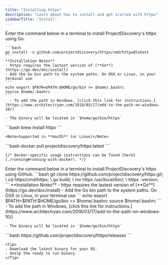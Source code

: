 ```yaml
---
title: "Installing httpx"
description: "Learn about how to install and get started with httpx"
sidebarTitle: "Install"
---
```


<Tabs>
  <Tab title="Go">
    <Note> Enter the command below in a terminal to install ProjectDiscovery's httpx using Go. </Note>

    ```bash
    go install -v github.com/projectdiscovery/httpx/cmd/httpx@latest
    ```
    **Installation Notes**
    - httpx requires the lastest version of [**Go**](https://go.dev/doc/install)
    - Add the Go bin path to the system paths. On OSX or Linux, in your terminal use
    ```
    echo export $PATH=$PATH:$HOME/go/bin >> $home/.bashrc
    source $home/.bashrc
    ```
      - To add the path in Windows, [click this link for instructions.](https://www.architectryan.com/2018/03/17/add-to-the-path-on-windows-10/)

    - The binary will be located in `$home/go/bin/httpx`  

  </Tab>
  <Tab title="Brew">
    ```bash
    brew install httpx
    ```

    <Note>Supported in **macOS** (or Linux)</Note>

  </Tab>
  <Tab title="Docker">
    ```bash
    docker pull projectdiscovery/httpx:latest
    ```

    {/* Docker-specific usage instructions can be found [here](./running#running-with-docker). */}

  </Tab>
  <Tab title="GitHub">
   <Note> Enter the command below in a terminal to install ProjectDiscovery's httpx using GitHub. </Note>
    ```bash
    git clone https://github.com/projectdiscovery/httpx.git; \
    cd httpx/cmd/httpx; \
    go build; \
    mv httpx /usr/local/bin/; \
    httpx -version;
    ```
    **Installation Notes**
    - httpx requires the lastest version of [**Go**](https://go.dev/doc/install)
    - Add the Go bin path to the system paths. On OSX or Linux, in your terminal use
    ```
    echo export $PATH=$PATH:$HOME/go/bin >> $home/.bashrc
    source $home/.bashrc
    ```
      - To add the path in Windows, [click this link for instructions.](https://www.architectryan.com/2018/03/17/add-to-the-path-on-windows-10/)

    - The binary will be located in `$home/go/bin/httpx`  

  </Tab>
  <Tab title="Binary">
    ```bash
    https://github.com/projectdiscovery/httpx/releases
    ```

    <Tip>
    - Download the latest binary for your OS.
    - Unzip the ready to run binary.
    </Tip>

  </Tab>
</Tabs>
